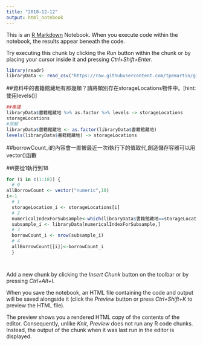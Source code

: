 ```yaml
---
title: "2018-12-12"
output: html_notebook
---
```


This is an [R Markdown](http://rmarkdown.rstudio.com) Notebook. When you execute code within the notebook, the results appear beneath the code. 

Try executing this chunk by clicking the *Run* button within the chunk or by placing your cursor inside it and pressing *Ctrl+Shift+Enter*. 

```r
library(readr)
libraryData <- read_csv("https://raw.githubusercontent.com/tpemartin/github-data/master/library100_102.csv")
```

##資料中的書籍館藏地有那幾類？請將類別存在storageLocations物件中。[hint:使用levels()]
```r
##串接
libraryData$書籍館藏地 %>% as.factor %>% levels -> storageLocations
storageLocations
#另解
libraryData$書籍館藏地 <- as.factor(libraryData$書籍館藏地)
levels(libraryData$書籍館藏地) -> storageLocations
```

##borrowCount_i的內容會一直被最近一次i執行下的值取代,創造儲存容器可以用vector()函數

##i要從1執行到18
```r
for (i in c(1:18)) {
  # 0
allBorrowCount <- vector("numeric",18)
i<-1
  # 1
  storageLocation_i <- storageLocations[i] 
  # 2
  numericalIndexForSubsample<-which(libraryData$書籍館藏地==storageLocation_i)
  subsample_i <- libraryData[numericalIndexForSubsample,]
  # 3
  borrowCount_i <- nrow(subsample_i)
  # 4
  allBorrowCount[[i]]<-borrowCount_i
  }
```


```r

```


```r

```

Add a new chunk by clicking the *Insert Chunk* button on the toolbar or by pressing *Ctrl+Alt+I*.

When you save the notebook, an HTML file containing the code and output will be saved alongside it (click the *Preview* button or press *Ctrl+Shift+K* to preview the HTML file).

The preview shows you a rendered HTML copy of the contents of the editor. Consequently, unlike *Knit*, *Preview* does not run any R code chunks. Instead, the output of the chunk when it was last run in the editor is displayed.
